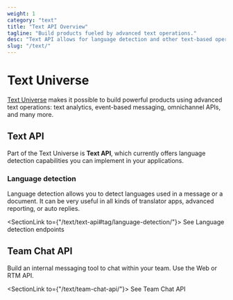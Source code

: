 ```yaml
---
weight: 1
category: "text"
title: "Text API Overview"
tagline: "Build products fueled by advanced text operations."
desc: "Text API allows for language detection and other text-based operations."
slug: "/text/"
---
```


# Text Universe

<a href="https://text.com/universe" target="_blank">Text Universe</a> makes it possible to build powerful products using advanced text operations: text analytics, event-based messaging, omnichannel APIs, and many more.

## Text API

Part of the Text Universe is **Text API**, which currently offers language detection capabilities you can implement in your applications.

### Language detection

Language detection allows you to detect languages used in a message or a document. It can be very useful in all kinds of translator apps, advanced reporting, or auto replies.

<SectionLink to={"/text/text-api#tag/language-detection/"}>
  See Language detection endpoints
</SectionLink>

## Team Chat API

Build an internal messaging tool to chat within your team. Use the Web or RTM API.

<SectionLink to={"/text/team-chat-api/"}>
  See Team Chat API
</SectionLink>